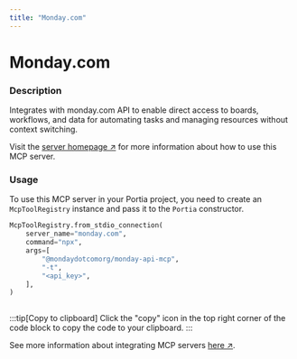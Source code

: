 ```yaml
---
title: "Monday.com"
---
```

<!-- WARNING: This file is auto-generated by generate_tool_docs.py. Do not edit manually. -->


# Monday.com

### Description

Integrates with monday.com API to enable direct access to boards, workflows, and data for automating tasks and managing resources without context switching.

Visit the [server homepage ↗](https://github.com/mondaycom/mcp/tree/HEAD/packages/monday-api-mcp) for more information about how to use this MCP server.

### Usage

To use this MCP server in your Portia project, you need to create an `McpToolRegistry` instance and pass it to the `Portia` constructor.

```python
McpToolRegistry.from_stdio_connection(
    server_name="monday.com",
    command="npx",
    args=[
        "@mondaydotcomorg/monday-api-mcp",
        "-t",
        "<api_key>",
    ],
)
                    
```

:::tip[Copy to clipboard]
Click the "copy" icon in the top right corner of the code block to copy the code to your clipboard.
:::

See more information about integrating MCP servers [here ↗](/mcp-servers).

